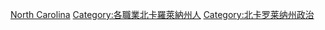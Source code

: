 {{Commons category|Politicians of North Carolina}}
[[Category:美國各州政治人物|North Carolina]]
[[Category:各職業北卡羅萊納州人|Category:各職業北卡羅萊納州人]]
[[Category:北卡罗莱纳州政治|Category:北卡罗莱纳州政治]]